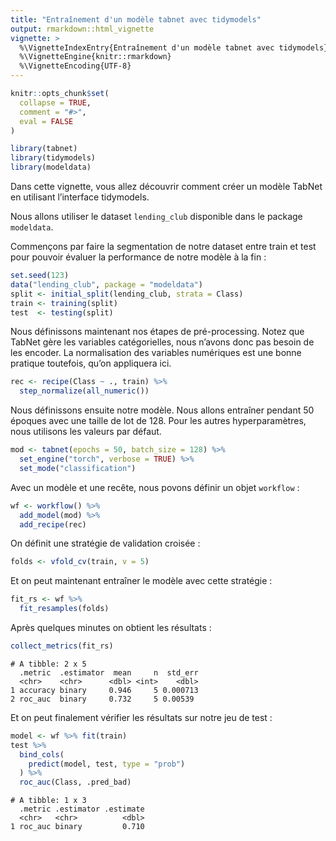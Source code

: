 ```yaml
---
title: "Entraînement d'un modèle tabnet avec tidymodels"
output: rmarkdown::html_vignette
vignette: >
  %\VignetteIndexEntry{Entraînement d'un modèle tabnet avec tidymodels}
  %\VignetteEngine{knitr::rmarkdown}
  %\VignetteEncoding{UTF-8}
---
```


```r
knitr::opts_chunk$set(
  collapse = TRUE,
  comment = "#>",
  eval = FALSE
)
```

```r
library(tabnet)
library(tidymodels)
library(modeldata)
```

Dans cette vignette, vous allez découvrir comment créer un modèle TabNet en utilisant l'interface tidymodels.

Nous allons utiliser le dataset `lending_club` disponible dans le package `modeldata`.

Commençons par faire la segmentation de notre dataset entre train et test pour pouvoir évaluer la performance de notre modèle à la fin :

```r
set.seed(123)
data("lending_club", package = "modeldata")
split <- initial_split(lending_club, strata = Class)
train <- training(split)
test  <- testing(split)
```

Nous définissons maintenant nos étapes de pré-processing. Notez que TabNet gère les variables catégorielles, nous n'avons donc pas besoin de les encoder. La normalisation des variables numériques est une bonne 
pratique toutefois, qu'on appliquera ici.

```r
rec <- recipe(Class ~ ., train) %>%
  step_normalize(all_numeric())
```

Nous définissons ensuite notre modèle. Nous allons entraîner pendant 50 époques avec une taille de lot de 128. Pour les autres hyperparamètres, nous utilisons les valeurs par défaut.

```r
mod <- tabnet(epochs = 50, batch_size = 128) %>%
  set_engine("torch", verbose = TRUE) %>%
  set_mode("classification")
```

Avec un modèle et une recête, nous povons définir un objet `workflow` :

```r
wf <- workflow() %>%
  add_model(mod) %>%
  add_recipe(rec)
```

On définit une stratégie de validation croisée : 

```r
folds <- vfold_cv(train, v = 5)
```

Et on peut maintenant entraîner le modèle avec cette stratégie : 

```r
fit_rs <- wf %>%
  fit_resamples(folds)
```

Après quelques minutes on obtient les résultats :

```r
collect_metrics(fit_rs)
```

```
# A tibble: 2 x 5
  .metric  .estimator  mean     n  std_err
  <chr>    <chr>      <dbl> <int>    <dbl>
1 accuracy binary     0.946     5 0.000713
2 roc_auc  binary     0.732     5 0.00539 
```

Et on peut finalement vérifier les résultats sur notre jeu de test :

```r
model <- wf %>% fit(train)
test %>% 
  bind_cols(
    predict(model, test, type = "prob")
  ) %>% 
  roc_auc(Class, .pred_bad)
```

```
# A tibble: 1 x 3
  .metric .estimator .estimate
  <chr>   <chr>          <dbl>
1 roc_auc binary         0.710
```





